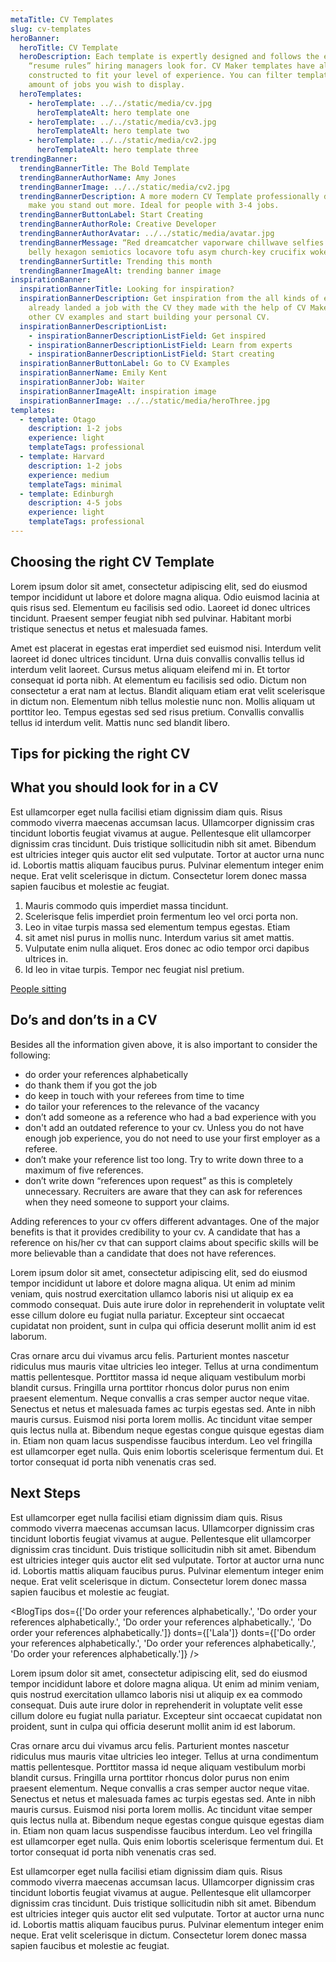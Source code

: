 ```yaml
---
metaTitle: CV Templates
slug: cv-templates
heroBanner:
  heroTitle: CV Template
  heroDescription: Each template is expertly designed and follows the exact
    “resume rules” hiring managers look for. CV Maker templates have also been
    constructed to fit your level of experience. You can filter templates by
    amount of jobs you wish to display.
  heroTemplates:
    - heroTemplate: ../../static/media/cv.jpg
      heroTemplateAlt: hero template one
    - heroTemplate: ../../static/media/cv3.jpg
      heroTemplateAlt: hero template two
    - heroTemplate: ../../static/media/cv2.jpg
      heroTemplateAlt: hero template three
trendingBanner:
  trendingBannerTitle: The Bold Template
  trendingBannerAuthorName: Amy Jones
  trendingBannerImage: ../../static/media/cv2.jpg
  trendingBannerDescription: A more modern CV Template professionally designed to
    make you stand out more. Ideal for people with 3-4 jobs.
  trendingBannerButtonLabel: Start Creating
  trendingBannerAuthorRole: Creative Developer
  trendingBannerAuthorAvatar: ../../static/media/avatar.jpg
  trendingBannerMessage: “Red dreamcatcher vaporware chillwave selfies blog. Pork
    belly hexagon semiotics locavore tofu asym church-key crucifix woke.”
  trendingBannerSurtitle: Trending this month
  trendingBannerImageAlt: trending banner image
inspirationBanner:
  inspirationBannerTitle: Looking for inspiration?
  inspirationBannerDescription: Get inspiration from the all kinds of experts who
    already landed a job with the CV they made with the help of CV Maker. Review
    other CV examples and start building your personal CV.
  inspirationBannerDescriptionList:
    - inspirationBannerDescriptionListField: Get inspired
    - inspirationBannerDescriptionListField: Learn from experts
    - inspirationBannerDescriptionListField: Start creating
  inspirationBannerButtonLabel: Go to CV Examples
  inspirationBannerName: Emily Kent
  inspirationBannerJob: Waiter
  inspirationBannerImageAlt: inspiration image
  inspirationBannerImage: ../../static/media/heroThree.jpg
templates:
  - template: Otago
    description: 1-2 jobs
    experience: light
    templateTags: professional
  - template: Harvard
    description: 1-2 jobs
    experience: medium
    templateTags: minimal
  - template: Edinburgh
    description: 4-5 jobs
    experience: light
    templateTags: professional
---
```

## Choosing the right CV Template
Lorem ipsum dolor sit amet, consectetur adipiscing elit, sed do eiusmod tempor incididunt ut labore et dolore magna aliqua. Odio euismod lacinia at quis risus sed. Elementum eu facilisis sed odio. Laoreet id donec ultrices tincidunt. Praesent semper feugiat nibh sed pulvinar. Habitant morbi tristique senectus et netus et malesuada fames. 

Amet est placerat in egestas erat imperdiet sed euismod nisi. Interdum velit laoreet id donec ultrices tincidunt. Urna duis convallis convallis tellus id interdum velit laoreet. Cursus metus aliquam eleifend mi in. Et tortor consequat id porta nibh. At elementum eu facilisis sed odio. Dictum non consectetur a erat nam at lectus. Blandit aliquam etiam erat velit scelerisque in dictum non. Elementum nibh tellus molestie nunc non. Mollis aliquam ut porttitor leo. Tempus egestas sed sed risus pretium. Convallis convallis tellus id interdum velit. Mattis nunc sed blandit libero.

## Tips for picking the right CV

<BlogRelatedArticle id="related-article" />

## What you should look for in a CV

Est ullamcorper eget nulla facilisi etiam dignissim diam quis. Risus commodo viverra maecenas accumsan lacus. Ullamcorper dignissim cras tincidunt lobortis feugiat vivamus at augue. Pellentesque elit ullamcorper dignissim cras tincidunt. Duis tristique sollicitudin nibh sit amet. Bibendum est ultricies integer quis auctor elit sed vulputate. Tortor at auctor urna nunc id. Lobortis mattis aliquam faucibus purus. Pulvinar elementum integer enim neque. Erat velit scelerisque in dictum. Consectetur lorem donec massa sapien faucibus et molestie ac feugiat.

1. Mauris commodo quis imperdiet massa tincidunt. 
2. Scelerisque felis imperdiet proin fermentum leo vel orci porta non. 
3. Leo in vitae turpis massa sed elementum tempus egestas. Etiam 
4. sit amet nisl purus in mollis nunc. Interdum varius sit amet mattis. 
5. Vulputate enim nulla aliquet. Eros donec ac odio tempor orci dapibus ultrices in. 
6. Id leo in vitae turpis. Tempor nec feugiat nisl pretium. 

[People sitting](../../static/media/dummy-people.png)

## Do’s and don’ts in a CV
Besides all the information given above, it is also important to consider the following:

* do order your references alphabetically
* do thank them if you got the job
* do keep in touch with your referees from time to time
* do tailor your references to the relevance of the vacancy
* don’t add someone as a reference who had a bad experience with you
* don't add an outdated reference to your cv. Unless you do not have enough job experience, you do not need to use your first employer as a referee.
* don’t make your reference list too long. Try to write down three to a maximum of five references.
* don’t write down “references upon request” as this is completely unnecessary. Recruiters are aware that they can ask for references when they need someone to support your claims.

<BlogHighlight>
  Adding references to your cv offers different advantages. One of the major benefits is that it provides credibility to your cv. A candidate that has a reference on his/her cv that can support claims about specific skills will be more believable than a candidate that does not have references.
</BlogHighlight>

Lorem ipsum dolor sit amet, consectetur adipiscing elit, sed do eiusmod tempor incididunt ut labore et dolore magna aliqua. Ut enim ad minim veniam, quis nostrud exercitation ullamco laboris nisi ut aliquip ex ea commodo consequat. Duis aute irure dolor in reprehenderit in voluptate velit esse cillum dolore eu fugiat nulla pariatur. Excepteur sint occaecat cupidatat non proident, sunt in culpa qui officia deserunt mollit anim id est laborum.

Cras ornare arcu dui vivamus arcu felis. Parturient montes nascetur ridiculus mus mauris vitae ultricies leo integer. Tellus at urna condimentum mattis pellentesque. Porttitor massa id neque aliquam vestibulum morbi blandit cursus. Fringilla urna porttitor rhoncus dolor purus non enim praesent elementum. Neque convallis a cras semper auctor neque vitae. Senectus et netus et malesuada fames ac turpis egestas sed. Ante in nibh mauris cursus. Euismod nisi porta lorem mollis. Ac tincidunt vitae semper quis lectus nulla at. Bibendum neque egestas congue quisque egestas diam in. Etiam non quam lacus suspendisse faucibus interdum. Leo vel fringilla est ullamcorper eget nulla. Quis enim lobortis scelerisque fermentum dui. Et tortor consequat id porta nibh venenatis cras sed.

## Next Steps
Est ullamcorper eget nulla facilisi etiam dignissim diam quis. Risus commodo viverra maecenas accumsan lacus. Ullamcorper dignissim cras tincidunt lobortis feugiat vivamus at augue. Pellentesque elit ullamcorper dignissim cras tincidunt. Duis tristique sollicitudin nibh sit amet. Bibendum est ultricies integer quis auctor elit sed vulputate. Tortor at auctor urna nunc id. Lobortis mattis aliquam faucibus purus. Pulvinar elementum integer enim neque. Erat velit scelerisque in dictum. Consectetur lorem donec massa sapien faucibus et molestie ac feugiat.

<BlogTips
 dos={['Do order your references alphabetically.', 'Do order your references alphabetically.', 'Do order your references alphabetically.', 'Do order your references alphabetically.']}
 donts={['Lala']}
 donts={['Do order your references alphabetically.', 'Do order your references alphabetically.', 'Do order your references alphabetically.']}
/>

Lorem ipsum dolor sit amet, consectetur adipiscing elit, sed do eiusmod tempor incididunt labore et dolore magna aliqua. Ut enim ad minim veniam, quis nostrud exercitation ullamco laboris nisi ut aliquip ex ea commodo consequat. Duis aute irure dolor in reprehenderit in voluptate velit esse cillum dolore eu fugiat nulla pariatur. Excepteur sint occaecat cupidatat non proident, sunt in culpa qui officia deserunt mollit anim id est laborum.

Cras ornare arcu dui vivamus arcu felis. Parturient montes nascetur ridiculus mus mauris vitae ultricies leo integer. Tellus at urna condimentum mattis pellentesque. Porttitor massa id neque aliquam vestibulum morbi blandit cursus. Fringilla urna porttitor rhoncus dolor purus non enim praesent elementum. Neque convallis a cras semper auctor neque vitae. Senectus et netus et malesuada fames ac turpis egestas sed. Ante in nibh mauris cursus. Euismod nisi porta lorem mollis. Ac tincidunt vitae semper quis lectus nulla at. Bibendum neque egestas congue quisque egestas diam in. Etiam non quam lacus suspendisse faucibus interdum. Leo vel fringilla est ullamcorper eget nulla. Quis enim lobortis scelerisque fermentum dui. Et tortor consequat id porta nibh venenatis cras sed.

<BlogQuote 
 author="David Zlobinskyy"
 quote="To be or not to be, that is the question"
 authorPosition="Accountant"
 authorLocation="Buenos Aires"
/>

Est ullamcorper eget nulla facilisi etiam dignissim diam quis. Risus commodo viverra maecenas accumsan lacus. Ullamcorper dignissim cras tincidunt lobortis feugiat vivamus at augue. Pellentesque elit ullamcorper dignissim cras tincidunt. Duis tristique sollicitudin nibh sit amet. Bibendum est ultricies integer quis auctor elit sed vulputate. Tortor at auctor urna nunc id. Lobortis mattis aliquam faucibus purus. Pulvinar elementum integer enim neque. Erat velit scelerisque in dictum. Consectetur lorem donec massa sapien faucibus et molestie ac feugiat.
